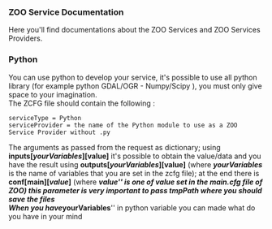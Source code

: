 

=== ZOO Service Documentation ===

Here you'll find documentations about the ZOO Services and ZOO Services Providers.

=== Python ===
You can use python to develop your service, it's possible to use all python library (for example python GDAL/OGR - Numpy/Scipy ), you must only give space to your imagination.<br>
The ZCFG file should contain the following :<br>
<pre>
serviceType = Python
serviceProvider = the name of the Python module to use as a ZOO Service Provider without .py
</pre>

The arguments as passed from the request as dictionary; using '''inputs[''yourVariables''][value]''' it's possible to obtain the value/data and you have the result using '''outputs[''yourVariables''][value]''' (where '''''yourVariables''''' is the name of variables that you are set in the zcfg file); at the end there is '''conf[main][''value'']''' (where '''''value''''' is one of value set in the main.cfg file of ZOO) this parameter is very important to pass tmpPath where you should save the files <br>
When you have '''''yourVariables''''' in python variable you can made what do you have in your mind 








